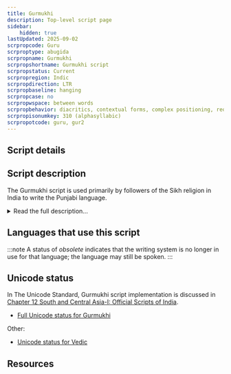 ```yaml
---
title: Gurmukhi
description: Top-level script page
sidebar:
    hidden: true
lastUpdated: 2025-09-02
scrpropcode: Guru
scrproptype: abugida
scrpropname: Gurmukhi
scrpropshortname: Gurmukhi script
scrpropstatus: Current
scrpropregion: Indic
scrpropdirection: LTR
scrpropbaseline: hanging
scrpropcase: no
scrpropwspace: between words
scrpropbehavior: diacritics, contextual forms, complex positioning, reordering, required ligatures
scrpropisonumkey: 310 (alphasyllabic)
scrpropotcode: guru, gur2
---
```



## Script details

<ScriptDetails />

## Script description

The Gurmukhi script is used primarily by followers of the Sikh religion in India to write the Punjabi language.

<details>
<summary>Read the full description...</summary>Gurmukhi writing is historically derived from Brahmi, but its present form was developed in the 16th century by Guru Angad, successor to the founder of the Sikh religion, Guru Nanak. The word Gurmukhi means 'from the mouth of the guru'. Muslims in the Pakistani Punjab write Punjabi in the Persian script; use of the Persian script for writing Punjabi is called _Shahmukhi_.

Gurmukhi is written from left to right using letters that hang from a horizontal headstroke. The script is an abugida, that is, each letter represents a consonant with an inherent [ə] vowel. There are thirty-two basic consonant letters, which are ordered according to the place and manner in which the sound is produced, in the same way as the Devanagari letters. Consonants are ordered in rows; velar, palatal, retroflex, dental, labial. Within each row, voiceless sounds are ordered first (unaspirated and aspirated), then voiced sounds (historically unaspirated and aspirated, although this distinction has been lost in modern spoken Punjabi), and lastly nasals. Sonorants are ordered last.

Consonants can be modified using one of nine vowel diacritics to change the inherent vowel. The script does not use any independent vowel letters; syllable-initial vowels are written using one of three vowel carriers, one each for back, low and front vowels, and the appropriate diacritic. Six consonant letters can be modified with a dot to represent a (usually) non-native sound, for example ਫ represents [phə] but ਫ਼ represents [fə]. Consonant clusters in which [h], [r] or [w] is the second element can be written using a conjunct. These three letters have 'half-forms' which can be subjoined to the full form of another consonant. Consonant clusters in which [y] is the second element are also written with a half-form of the letter _ya_, but the two elements are not joined into a ligature.

<span style='color: red'>_Missing image: GurkmukhiHalfForms2.png_</span>

There are two symbols for indicating nasalization. In general, _tippi_  ੰ is written above the vowels _a_, _i_, _u_ and _ū_ in final position, and _biṃdī_  ਂ is used in all other contexts. There is also a sign _addak_  ੱ for representing [gemination](/reference/glossary#gemination) (long consonants), which is written above and to the left of the consonant to be lengthened. This sign is also used for writing a cluster of an unaspirated and homorganic (pronounced in the same place) aspirated stop; in this case only the aspirated letter is written and _addak_ is written above and to the left of it, as in the word [pəkkhī] 'ripe', which is written _pə_ + _addak_ + _khə_ + _ī_.

<span style='color: red'>_Missing image: GurmukhiPakkhi.png_</span>

The Punjabi language has a three-way tone system of high, mid and low tones. There are no specific tone marks in Gurmukhi writing, but certain aspects of the orthography carry information about tones. In word-initial position, a historically voiced aspirate is pronounced as a voiceless non-aspirate, and indicates that the following vowel carries a low tone. For example, the word written as _ghaṛ_ is pronounced [kàṛ] ('house'). In word-final position, the same letters are pronounced as voiced non-aspirates, and indicate that the preceding vowel carries a high tone. for example the word written as _kujh_ is pronounced [kúj] ('something'). The letter _ha_ has a special role in marking tone. At the start of a word it carries no tone information but represents the sound [hə], but written elsewhere in a word it carries no phonetic value but represents high tone on the preceding vowel. For example, the word written as _tīh_ is pronounced [tí] ('thirty'). When the letter _ha_ follows a short _i_ or _u_, it changes their phonetic value from [ɪ] and [ʊ] to [é] and [ó] respectively, and indicates high tone.

The Gurmukhi script employs a set of numerals from 0-9. These are becoming less widespread as they are being replaced by Latin numerals, but are still in common use. Latin punctuation is used, as well as the _danda_ and _double danda_ symbols which are commonly used in the Brahmic scripts to mark the end of a sentence or verse.
</details>

## Languages that use this script

:::note
A status of _obsolete_ indicates that the writing system is no longer in use for that language; the language may still be spoken.
:::

<WsList script='Guru' wsMax='5' />

## Unicode status

In The Unicode Standard, Gurmukhi script implementation is discussed in [Chapter 12 South and Central Asia-I: Official Scripts of India](http://www.unicode.org/versions/latest/ch12.pdf).

- [Full Unicode status for Gurmukhi](/scrlang/unicode/guru-unicode)

Other:

- [Unicode status for Vedic](/scrlang/unicode/x-vedic-unicode)


## Resources

<ScriptResources detailSummary='seemore' />

